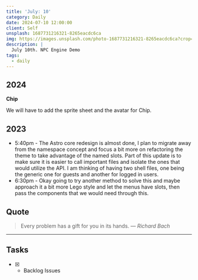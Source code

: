 ```yaml
---
title: 'July: 10'
category: Daily
date: 2024-07-10 12:00:00
client: Self
unsplash: 1687731216321-8265eacdc6ca
img: https://images.unsplash.com/photo-1687731216321-8265eacdc6ca?crop=entropy&cs=srgb&fm=jpg&ixid=MnwzNjM5Nzd8MHwxfHJhbmRvbXx8fHx8fHx8fDE2ODE3NDg2ODY&ixlib=rb-4.0.3&q=85
description: |
  July 10th. NPC Engine Demo
tags:
  - daily
---
```



## 2024

**Chip**

We will have to add the sprite sheet and the avatar for Chip.


<Adsense />

## 2023
- 5:40pm - The Astro core redesign is almost done, I plan to migrate away from the namespace concept and focus a bit more on refactoring the theme to take advantage of the named slots. Part of this update is to make sure it is easier to call important files and isolate the ones that would utilize the API. I am thinking of having two shell files, one being the generic one for guests and another for logged in users. 
- 6:30pm - Okay going to try another method to solve this and maybe approach it a bit more Lego style and let the menus have slots, then pass the components that we would need through this.

## Quote

> Every problem has a gift for you in its hands.
> — <cite>Richard Bach</cite>

---

## Tasks

- [x] - Backlog Issues